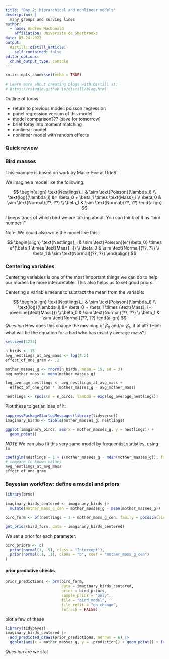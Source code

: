 ```yaml
---
title: "Day 2: hierarchical and nonlinear models"
description: |
  many groups and curving lines
author:
  - name: Andrew MacDonald 
    affiliation: Universite de Sherbrooke
date: 03-24-2022
output:
  distill::distill_article:
    self_contained: false
editor_options: 
  chunk_output_type: console
---
```


```r
knitr::opts_chunk$set(echo = TRUE)

# Learn more about creating blogs with Distill at:
# https://rstudio.github.io/distill/blog.html

```



Outline of today:

* return to previous model: poisson regression 
* panel regression version of this model
* model comparison??? (save for tomorrow)
* brief foray into moment matching
* nonlinear model
* nonlinear model with random  effects


### Quick review


### Bird masses

This example is based on work by Marie-Eve at UdeS! 


We imagine a model like the following: 

$$
\begin{align}
\text{Nestlings}_i & \sim \text{Poisson}(\lambda_i) \\
\text{log}(\lambda_i) &= \beta_0 + \beta_1 \times \text{Mass}_i \\
\beta_0 & \sim \text{Normal}(??, ??) \\
\beta_1 & \sim \text{Normal}(??, ??)
\end{align}
$$


$i$ keeps track of which bird we are talking about. You can think of it as "bird number i"


Note: We could also write the model like this:

$$
\begin{align}
\text{Nestlings}_i & \sim \text{Poisson}(e^{\beta_0} \times e^{\beta_1 \times \text{Mass}_i}) \\
\beta_0 & \sim \text{Normal}(??, ??) \\
\beta_1 & \sim \text{Normal}(??, ??)
\end{align}
$$

### Centering variables

Centering variables is one of the most important things we can do to help our models be more interpretable. This also helps us to set good priors. 

Centering a variable means to subtract the mean from the variable:

$$
\begin{align}
\text{Nestlings}_i & \sim \text{Poisson}(\lambda_i) \\
\text{log}(\lambda_i) &= \beta_0 + \beta_1 \times (\text{Mass}_i - \overline{\text{Mass}}) \\
\beta_0 & \sim \text{Normal}(??, ??) \\
\beta_1 & \sim \text{Normal}(??, ??)
\end{align}
$$
*Question* How does this change the meaning of $\beta_0$ and/or $\beta_1$, if at all? (Hint: what will be the equation for a bird who has exactly average mass?) 


```r
set.seed(1234)

n_birds <- 15
avg_nestlings_at_avg_mass <- log(4.2)
effect_of_one_gram <- .2

mother_masses_g <- rnorm(n_birds, mean = 15, sd = 3)
avg_mother_mass <- mean(mother_masses_g)

log_average_nestlings <- avg_nestlings_at_avg_mass + 
  effect_of_one_gram * (mother_masses_g - avg_mother_mass)

nestlings <- rpois(n = n_birds, lambda = exp(log_average_nestlings))
```

Plot these to get an idea of it:

```r
suppressPackageStartupMessages(library(tidyverse))
imaginary_birds <- tibble(mother_masses_g, nestlings)

ggplot(imaginary_birds, aes(x = mother_masses_g, y = nestlings)) + 
  geom_point()
```

*NOTE* We can also fit this very same model by frequentist statistics, using `lm`

```r
coef(glm(nestlings ~ 1 + I(mother_masses_g - mean(mother_masses_g)), family = "poisson"))
# compare to known values
avg_nestlings_at_avg_mass
effect_of_one_gram
```

### Bayesian workflow: define a model and priors

```r
library(brms)

imaginary_birds_centered <- imaginary_birds |> 
  mutate(mother_mass_g_cen = mother_masses_g - mean(mother_masses_g))

bird_form <- bf(nestlings ~ 1 + mother_mass_g_cen, family = poisson(link = "log"))

get_prior(bird_form, data = imaginary_birds_centered)
```

We set a prior for each parameter. 

```r
bird_priors <- c(
  prior(normal(1, .5), class = "Intercept"),
  prior(normal(.1, .1), class = "b", coef = "mother_mass_g_cen")
)
```

#### prior predictive checks

```r
prior_predictions <- brm(bird_form,
                         data = imaginary_birds_centered,
                         prior = bird_priors, 
                         sample_prior = "only", 
                         file = "bird_model",
                         file_refit = "on_change",
                         refresh = FALSE)
```


plot a few of these

```r
library(tidybayes)
imaginary_birds_centered |> 
  add_predicted_draws(prior_predictions, ndraws = 6) |> 
  ggplot(aes(x = mother_masses_g, y = .prediction)) + geom_point() + facet_wrap(~.draw)
```

*Question* are we stat


